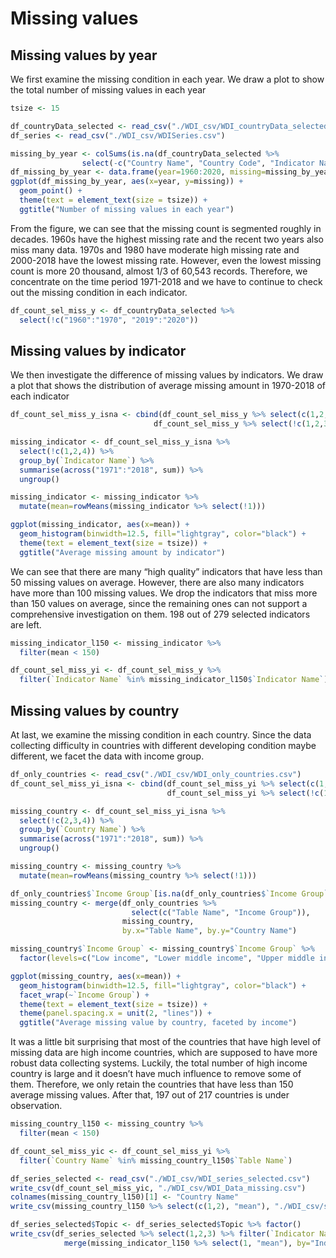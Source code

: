 # Missing values

## Missing values by year
We first examine the missing condition in each year. We draw a plot to show the total number of missing values in each year
```r
tsize <- 15

df_countryData_selected <- read_csv("./WDI_csv/WDI_countryData_selected.csv")
df_series <- read_csv("./WDI_csv/WDISeries.csv")

missing_by_year <- colSums(is.na(df_countryData_selected %>% 
                select(-c("Country Name", "Country Code", "Indicator Name", "Indicator Code")))) 
df_missing_by_year <- data.frame(year=1960:2020, missing=missing_by_year)
ggplot(df_missing_by_year, aes(x=year, y=missing)) + 
  geom_point() +
  theme(text = element_text(size = tsize)) +
  ggtitle("Number of missing values in each year")

```

From the figure, we can see that the missing count is segmented roughly in decades. 1960s have the highest missing rate and the recent two years also miss many data. 1970s and 1980 have moderate high missing rate and 2000-2018 have the lowest missing rate. However, even the lowest missing count is more 20 thousand, almost 1/3 of 60,543 records. Therefore, we concentrate on the time period 1971-2018 and we have to continue to check out the missing condition in each indicator.

```r
df_count_sel_miss_y <- df_countryData_selected %>% 
  select(!c("1960":"1970", "2019":"2020"))
```

## Missing values by indicator
We then investigate the difference of missing values by indicators. We draw a plot that shows the distribution of average missing amount in 1970-2018 of each indicator

```r
df_count_sel_miss_y_isna <- cbind(df_count_sel_miss_y %>% select(c(1,2,3,4)), 
                                df_count_sel_miss_y %>% select(!c(1,2,3,4)) %>% is.na())

missing_indicator <- df_count_sel_miss_y_isna %>% 
  select(!c(1,2,4)) %>% 
  group_by(`Indicator Name`) %>% 
  summarise(across("1971":"2018", sum)) %>%  
  ungroup()

missing_indicator <- missing_indicator %>% 
  mutate(mean=rowMeans(missing_indicator %>% select(!1)))

ggplot(missing_indicator, aes(x=mean)) +
  geom_histogram(binwidth=12.5, fill="lightgray", color="black") +
  theme(text = element_text(size = tsize)) +
  ggtitle("Average missing amount by indicator")

```

We can see that there are many "high quality" indicators that have less than 50 missing values on average. However, there are also many indicators have more than 100 missing values. We drop the indicators that miss more than 150 values on average, since the remaining ones can not support a comprehensive investigation on them. 198 out of 279 selected indicators are left.

```r
missing_indicator_l150 <- missing_indicator %>% 
  filter(mean < 150)

df_count_sel_miss_yi <- df_count_sel_miss_y %>% 
  filter(`Indicator Name` %in% missing_indicator_l150$`Indicator Name`)
```


## Missing values by country
At last, we examine the missing condition in each country. Since the data collecting difficulty in countries with different developing condition maybe different, we facet the data with income group.

```r

df_only_countries <- read_csv("./WDI_csv/WDI_only_countries.csv")
df_count_sel_miss_yi_isna <- cbind(df_count_sel_miss_yi %>% select(c(1,2,3,4)), 
                                   df_count_sel_miss_yi %>% select(!c(1,2,3,4)) %>% is.na())

missing_country <- df_count_sel_miss_yi_isna %>% 
  select(!c(2,3,4)) %>% 
  group_by(`Country Name`) %>% 
  summarise(across("1971":"2018", sum)) %>%  
  ungroup()

missing_country <- missing_country %>% 
  mutate(mean=rowMeans(missing_country %>% select(!1)))

df_only_countries$`Income Group`[is.na(df_only_countries$`Income Group`)] <- "Low income"
missing_country <- merge(df_only_countries %>% 
                           select(c("Table Name", "Income Group")),  
                         missing_country, 
                         by.x="Table Name", by.y="Country Name")

missing_country$`Income Group` <- missing_country$`Income Group` %>% 
  factor(levels=c("Low income", "Lower middle income", "Upper middle income", "High income"))

ggplot(missing_country, aes(x=mean)) +
  geom_histogram(binwidth=12.5, fill="lightgray", color="black") +
  facet_wrap(~`Income Group`) +
  theme(text = element_text(size = tsize)) +
  theme(panel.spacing.x = unit(2, "lines")) +
  ggtitle("Average missing value by country, faceted by income") 

```

It was a little bit surprising that most of the countries that have high level of missing data are high income countries, which are supposed to have more robust data collecting systems. Luckily, the total number of high income country is large and it doesn't have much influence to remove some of them. Therefore, we only retain the countries that have less than 150 average missing values. After that, 197 out of 217 countries is under observation.

```r
missing_country_l150 <- missing_country %>% 
  filter(mean < 150)

df_count_sel_miss_yic <- df_count_sel_miss_yi %>% 
  filter(`Country Name` %in% missing_country_l150$`Table Name`)

df_series_selected <- read_csv("./WDI_csv/WDI_series_selected.csv")
write_csv(df_count_sel_miss_yic, "./WDI_csv/WDI_Data_missing.csv")
colnames(missing_country_l150)[1] <- "Country Name"
write_csv(missing_country_l150 %>% select(c(1,2), "mean"), "./WDI_csv/selected_countries.csv")

df_series_selected$Topic <- df_series_selected$Topic %>% factor()
write_csv(df_series_selected %>% select(1,2,3) %>% filter(`Indicator Name` %in% missing_indicator_l150$`Indicator Name`) %>% 
            merge(missing_indicator_l150 %>% select(1, "mean"), by="Indicator Name"), "./WDI_csv/selected_indicators.csv")
```
